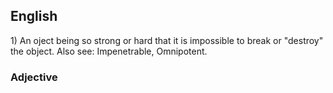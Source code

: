 ==English==
1) An oject being so strong or hard that it is impossible to break or "destroy" the object.
Also see: Impenetrable, Omnipotent.
===Adjective===
'''{{subst:Indestructable}}'''